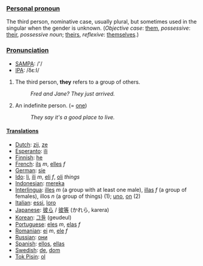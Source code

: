 ===[[Personal pronoun]]===
The third person, nominative case, usually plural, but sometimes used in the singular when the gender is unknown.
(''Objective case'': [[them]], ''possessive'': [[their]], ''possessive noun''; [[theirs]], ''reflexive'': [[themselves]].)

===[[Pronunciation]]===
*[[w:SAMPA|SAMPA]]: /'/
*[[w:IPA|IPA]]: /δε:I/

# The third person, '''they''' refers to a group of others.
#:''Fred and Jane? They just arrived.''
# An indefinite person. (= [[one]])
#:''They say it's a good place to live.''
====[[Translation]]s====
*[[Dutch]]: [[zij]], [[ze]]
*[[Esperanto]]: [[ili]]
*[[Finnish]]: [[he]]
*[[French]]: [[ils]] ''m'', [[elles]] ''f''
*[[German]]: [[sie]]
*[[Ido]]: [[li]], [[ili]] ''m'', [[eli]] ''f'', [[oli]] ''things''
*[[Indonesian]]: [[mereka]]
*[[Interlingua]]: [[illes]] ''m'' (a group with at least one male), [[illas]] ''f'' (a group of females), illos ''n'' (a group of things) (1); [[uno]], [[on]] (2)
*[[Italian]]: [[essi]], [[loro]]
*[[Japanese]]: [[彼ら]] / [[彼等]] (かれら, karera)
*[[Korean]]: [[그들]] (geudeul)
*[[Portuguese]]: [[eles]] ''m'', [[elas]] ''f''
*[[Romanian]]: [[ei]] ''m'', [[ele]] ''f''
*[[Russian]]: [[они]]
*[[Spanish]]: [[ellos]], [[ellas]]
*[[Swedish]]: [[de]], [[dom]]
*[[Tok Pisin]]: [[ol]]